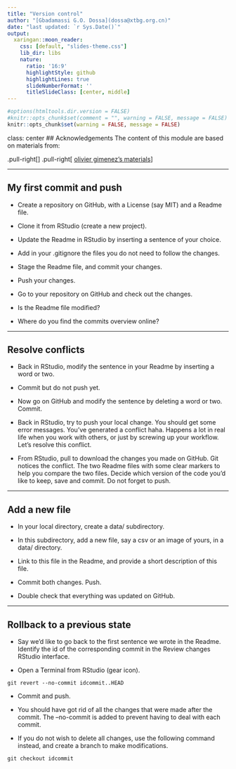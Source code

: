 ```yaml
---
title: "Version control"
author: "[Gbadamassi G.O. Dossa](dossa@xtbg.org.cn)"
date: "last updated: `r Sys.Date()`"
output:
  xaringan::moon_reader:
    css: [default, "slides-theme.css"]
    lib_dir: libs
    nature:
      ratio: '16:9'
      highlightStyle: github
      highlightLines: true
      slideNumberFormat: ''
      titleSlideClass: [center, middle]
---
```


```r
#options(htmltools.dir.version = FALSE)
#knitr::opts_chunk$set(comment = "", warning = FALSE, message = FALSE)
knitr::opts_chunk$set(warning = FALSE, message = FALSE)
```


class: center
## Acknowledgements
The content of this module are based on materials from:

.pull-right[
]
.pull-right[
[olivier gimenez's materials](https://oliviergimenez.github.io/)
]

---


## My first commit and push

* Create a repository on GitHub, with a License (say MIT) and a Readme file. 

* Clone it from RStudio (create a new project).

* Update the Readme in RStudio by inserting a sentence of your choice.

* Add in your .gitignore the files you do not need to follow the changes.

* Stage the Readme file, and commit your changes. 

* Push your changes. 

* Go to your repository on GitHub and check out the changes. 

* Is the Readme file modified? 

* Where do you find the commits overview online?


---

## Resolve conflicts

* Back in RStudio, modify the sentence in your Readme by inserting a word or two. 

* Commit but do not push yet.

* Now go on GitHub and modify the sentence by deleting a word or two. Commit. 

* Back in RStudio, try to push your local change. You should get some error messages. You've generated a conflict haha. Happens a lot in real life when you work with others, or just by screwing up your workflow. Let's resolve this conflict. 

* From RStudio, pull to download the changes you made on GitHub. Git notices the conflict. The two Readme files with some clear markers to help you compare the two files. Decide which version of the code you'd like to keep, save and commit. Do not forget to push. 

---

## Add a new file

* In your local directory, create a data/ subdirectory.

* In this subdirectory, add a new file, say a csv or an image of yours, in a data/ directory. 

* Link to this file in the Readme, and provide a short description of this file. 

* Commit both changes. Push. 

* Double check that everything was updated on GitHub. 


---

## Rollback to a previous state 

* Say we'd like to go back to the first sentence we wrote in the Readme. Identify the id of the corresponding commit in the Review changes RStudio interface. 

* Open a Terminal from RStudio  (gear icon). 

```
git revert --no-commit idcommit..HEAD
```

* Commit and push. 

* You should have got rid of all the changes that were made after the commit. The --no-commit is added to prevent having to deal with each commit.

* If you do not wish to delete all changes, use the following command instead, and create a branch to make modifications.

```
git checkout idcommit
```

